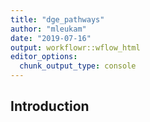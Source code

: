 ```yaml
---
title: "dge_pathways"
author: "mleukam"
date: "2019-07-16"
output: workflowr::wflow_html
editor_options:
  chunk_output_type: console
---
```


## Introduction

```r

```

